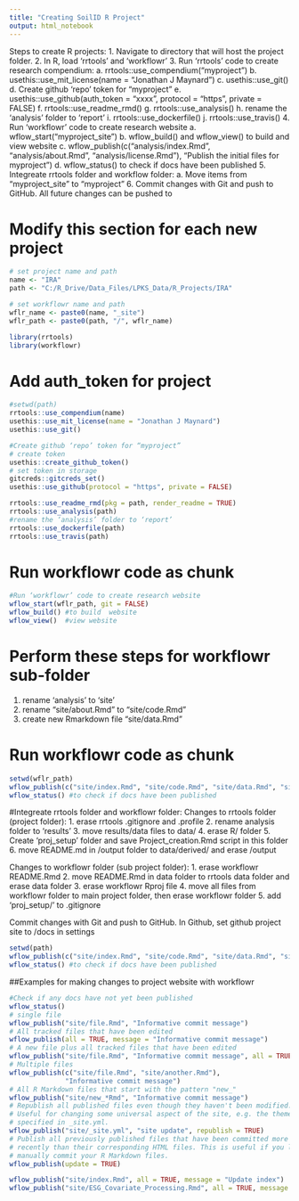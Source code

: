 ```yaml
---
title: "Creating SoilID R Project"
output: html_notebook
---
```


Steps to create R projects:
1.	Navigate to directory that will host the project folder.
2.	In R, load ‘rrtools’ and ‘workflowr’
3.	Run ‘rrtools’ code to create research compendium:
a.	rrtools::use_compendium("myproject ")
b.	usethis::use_mit_license(name = "Jonathan J Maynard")
c.	usethis::use_git()
d.	Create github ‘repo’ token for “myproject”
e.	usethis::use_github(auth_token = "xxxx", protocol = "https", private = FALSE)
f.	rrtools::use_readme_rmd()
g.	rrtools::use_analysis()
h.	rename the ‘analysis’ folder to ‘report’
i.	rrtools::use_dockerfile()
j.	rrtools::use_travis()
4.	Run ‘workflowr’ code to create research website
a.	wflow_start("myproject_site")
b.	wflow_build() and wflow_view() to build and view website
c.	wflow_publish(c("analysis/index.Rmd", "analysis/about.Rmd", "analysis/license.Rmd"), "Publish the initial files for myproject")
d.	wflow_status() to check if docs have been published
5.	Integreate rrtools folder and workflow folder:
a.	Move items from "myproject_site" to "myproject "
6.	Commit changes with Git and push to GitHub. All future changes can be pushed to

# Modify this section for each new project
```r
# set project name and path
name <- "IRA"
path <- "C:/R_Drive/Data_Files/LPKS_Data/R_Projects/IRA"
```

```r
# set workflowr name and path
wflr_name <- paste0(name, "_site")
wflr_path <- paste0(path, "/", wflr_name)
```

```r
library(rrtools)
library(workflowr)
```

# Add auth_token for project

```r
#setwd(path)
rrtools::use_compendium(name)
usethis::use_mit_license(name = "Jonathan J Maynard")
usethis::use_git()

#Create github ‘repo’ token for “myproject”
# create token
usethis::create_github_token()
# set token in storage
gitcreds::gitcreds_set()
usethis::use_github(protocol = "https", private = FALSE)

rrtools::use_readme_rmd(pkg = path, render_readme = TRUE)
rrtools::use_analysis(path)
#rename the ‘analysis’ folder to ‘report’
rrtools::use_dockerfile(path)
rrtools::use_travis(path)
```

# Run workflowr code as chunk
```r
#Run ‘workflowr’ code to create research website
wflow_start(wflr_path, git = FALSE)
wflow_build() #to build  website
wflow_view()  #view website
```

# Perform these steps for workflowr sub-folder
  1. rename 'analysis' to 'site'
  2. rename "site/about.Rmd" to "site/code.Rmd"
  2. create new Rmarkdown file "site/data.Rmd"

# Run workflowr code as chunk
```r
setwd(wflr_path)
wflow_publish(c("site/index.Rmd", "site/code.Rmd", "site/data.Rmd", "site/license.Rmd"), "Publish the initial files for myproject")
wflow_status() #to check if docs have been published
```

#Integreate rrtools folder and workflowr folder:
Changes to rrtools folder (project folder):
  1. erase rrtools .gitignore and .profile
  2. rename analysis folder to 'results'
  3. move results/data files to data/
  4. erase R/ folder
  5. Create 'proj_setup' folder and save Project_creation.Rmd script in this folder
  6. move README.md in /output folder to data/derived/ and erase /output

Changes to workflowr folder (sub project folder):
  1. erase workflowr README.Rmd
  2. move README.Rmd in data folder to rrtools data folder and erase data folder
  3. erase workflowr Rproj file
  4. move all files from workflowr folder to main project folder, then erase workflowr folder
  5. add 'proj_setup/' to .gitignore

Commit changes with Git and push to GitHub.
In Github, set github project site to /docs in settings



```r
setwd(path)
wflow_publish(c("site/index.Rmd", "site/code.Rmd", "site/data.Rmd", "site/license.Rmd"), "Publish the initial files for myproject")
wflow_status() #to check if docs have been published
```


##Examples for making changes to project website with workflowr
```r
#Check if any docs have not yet been published
wflow_status() 
# single file
wflow_publish("site/file.Rmd", "Informative commit message")
# All tracked files that have been edited
wflow_publish(all = TRUE, message = "Informative commit message")
# A new file plus all tracked files that have been edited
wflow_publish("site/file.Rmd", "Informative commit message", all = TRUE)
# Multiple files
wflow_publish(c("site/file.Rmd", "site/another.Rmd"),
              "Informative commit message")
# All R Markdown files that start with the pattern "new_"
wflow_publish("site/new_*Rmd", "Informative commit message")
# Republish all published files even though they haven't been modified.
# Useful for changing some universal aspect of the site, e.g. the theme
# specified in _site.yml.
wflow_publish("site/_site.yml", "site update", republish = TRUE)
# Publish all previously published files that have been committed more
# recently than their corresponding HTML files. This is useful if you like to
# manually commit your R Markdown files.
wflow_publish(update = TRUE)

wflow_publish("site/index.Rmd", all = TRUE, message = "Update index")
wflow_publish("site/ESG_Covariate_Processing.Rmd", all = TRUE, message = "Update ESG covariate processing")
```

